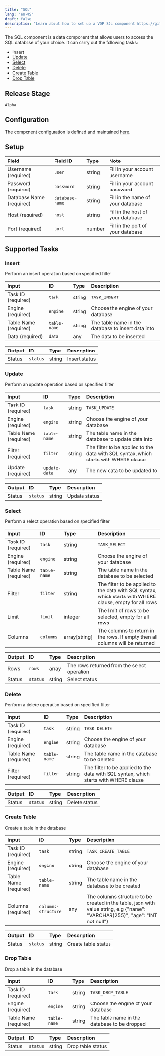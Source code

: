 ```yaml
---
title: "SQL"
lang: "en-US"
draft: false
description: "Learn about how to set up a VDP SQL component https://github.com/instill-ai/instill-core"
---
```


The SQL component is a data component that allows users to access the SQL database of your choice.
It can carry out the following tasks:

- [Insert](#insert)
- [Update](#update)
- [Select](#select)
- [Delete](#delete)
- [Create Table](#create-table)
- [Drop Table](#drop-table)



## Release Stage

`Alpha`



## Configuration

The component configuration is defined and maintained [here](https://github.com/instill-ai/component/blob/main/data/sql/v0/config/definition.json).




## Setup


| Field | Field ID | Type | Note |
| :--- | :--- | :--- | :--- |
| Username (required) | `user` | string | Fill in your account username |
| Password (required) | `password` | string | Fill in your account password |
| Database Name (required) | `database-name` | string | Fill in the name of your database |
| Host (required) | `host` | string | Fill in the host of your database |
| Port (required) | `port` | number | Fill in the port of your database |




## Supported Tasks

### Insert

Perform an insert operation based on specified filter


| Input | ID | Type | Description |
| :--- | :--- | :--- | :--- |
| Task ID (required) | `task` | string | `TASK_INSERT` |
| Engine (required) | `engine` | string | Choose the engine of your database |
| Table Name (required) | `table-name` | string | The table name in the database to insert data into |
| Data (required) | `data` | any | The data to be inserted |



| Output | ID | Type | Description |
| :--- | :--- | :--- | :--- |
| Status | `status` | string | Insert status |






### Update

Perform an update operation based on specified filter


| Input | ID | Type | Description |
| :--- | :--- | :--- | :--- |
| Task ID (required) | `task` | string | `TASK_UPDATE` |
| Engine (required) | `engine` | string | Choose the engine of your database |
| Table Name (required) | `table-name` | string | The table name in the database to update data into |
| Filter (required) | `filter` | string | The filter to be applied to the data with SQL syntax, which starts with WHERE clause |
| Update (required) | `update-data` | any | The new data to be updated to |



| Output | ID | Type | Description |
| :--- | :--- | :--- | :--- |
| Status | `status` | string | Update status |






### Select

Perform a select operation based on specified filter


| Input | ID | Type | Description |
| :--- | :--- | :--- | :--- |
| Task ID (required) | `task` | string | `TASK_SELECT` |
| Engine (required) | `engine` | string | Choose the engine of your database |
| Table Name (required) | `table-name` | string | The table name in the database to be selected |
| Filter | `filter` | string | The filter to be applied to the data with SQL syntax, which starts with WHERE clause, empty for all rows |
| Limit | `limit` | integer | The limit of rows to be selected, empty for all rows |
| Columns | `columns` | array[string] | The columns to return in the rows. If empty then all columns will be returned |



| Output | ID | Type | Description |
| :--- | :--- | :--- | :--- |
| Rows | `rows` | array | The rows returned from the select operation |
| Status | `status` | string | Select status |






### Delete

Perform a delete operation based on specified filter


| Input | ID | Type | Description |
| :--- | :--- | :--- | :--- |
| Task ID (required) | `task` | string | `TASK_DELETE` |
| Engine (required) | `engine` | string | Choose the engine of your database |
| Table Name (required) | `table-name` | string | The table name in the database to be deleted |
| Filter (required) | `filter` | string | The filter to be applied to the data with SQL syntax, which starts with WHERE clause |



| Output | ID | Type | Description |
| :--- | :--- | :--- | :--- |
| Status | `status` | string | Delete status |






### Create Table

Create a table in the database


| Input | ID | Type | Description |
| :--- | :--- | :--- | :--- |
| Task ID (required) | `task` | string | `TASK_CREATE_TABLE` |
| Engine (required) | `engine` | string | Choose the engine of your database |
| Table Name (required) | `table-name` | string | The table name in the database to be created |
| Columns (required) | `columns-structure` | any | The columns structure to be created in the table, json with value string, e.g \{"name": "VARCHAR(255)", "age": "INT not null"\} |



| Output | ID | Type | Description |
| :--- | :--- | :--- | :--- |
| Status | `status` | string | Create table status |






### Drop Table

Drop a table in the database


| Input | ID | Type | Description |
| :--- | :--- | :--- | :--- |
| Task ID (required) | `task` | string | `TASK_DROP_TABLE` |
| Engine (required) | `engine` | string | Choose the engine of your database |
| Table Name (required) | `table-name` | string | The table name in the database to be dropped |



| Output | ID | Type | Description |
| :--- | :--- | :--- | :--- |
| Status | `status` | string | Drop table status |







